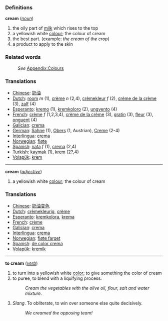 ===Definitions===
;'''cream''' (''[[noun]]'')
#the oily part of [[milk]] which rises to the top
#a yellowish white [[color|colour]]; the colour of cream
#the best part. (example: ''the cream of the crop'')
#a product to apply to the skin

===Related words===
:''See'' [[Wiktionary_Appendix:Colours|Appendix:Colours]]

=== Translations ===
*[[Chinese]]: [[奶油]]
*[[Dutch]]: [[room]] ''m'' (1), [[crème]] ''n'' (2,4), [[crèmekleur]] ''f'' (2), [[crème de la crème]] (3), [[zalf]] (4)
*[[Esperanto]]: [[kremo]] (1), [[kremkoloro]] (2), [[ungvento]] (4)
*[[French]]: [[crème]] ''f'' (1,2,3,4), [[crème de la crème]] (3), [[gratin]] (3), [[fleur]] (3), [[onguent]] (4)
*[[Galician]]: [[crema]]
*[[German]]: [[Sahne]] (1), [[Obers]] (1, Austrian), [[Creme]] (2-4)
*[[Interlingua]]: [[crema]]
*[[Norwegian]]: [[fløte]]
*[[Spanish]]: [[nata]] ''f'' (1), [[crema]] (2,4)
*[[Turkish]]: [[kaymak]] (1), [[krem]] (2?,4)
*[[Volapük]]: [[krem]]

----

;'''cream''' (''[[adjective]]'')
#a yellowish white [[color|colour]]; the colour of cream

=== Translations ===
*[[Chinese]]: [[奶油变色]]
*[[Dutch]]: [[crèmekleurig]], [[crème]]
*[[Esperanto]]: [[kremkolora]], [[krema]]
*[[French]]: [[crème]]
*[[Galician]]: [[crema]]
*[[Interlingua]]: [[crema]]
*[[Norwegian]]: [[fløte farget]]
*[[Spanish]]: [[de color crema]]
*[[Volapük]]: [[kremik]]

----

;'''to cream''' (''[[verb]]'')
#to turn into a yellowish white [[color]]; to give something the color of cream
#to puree, to blend with a liquifying process.
#:''Cream the vegetables with the olive oil, flour, salt and water mixture''.
#''Slang''. To obliterate, to win over someone else quite decisively.
#:''We creamed the opposing team!''